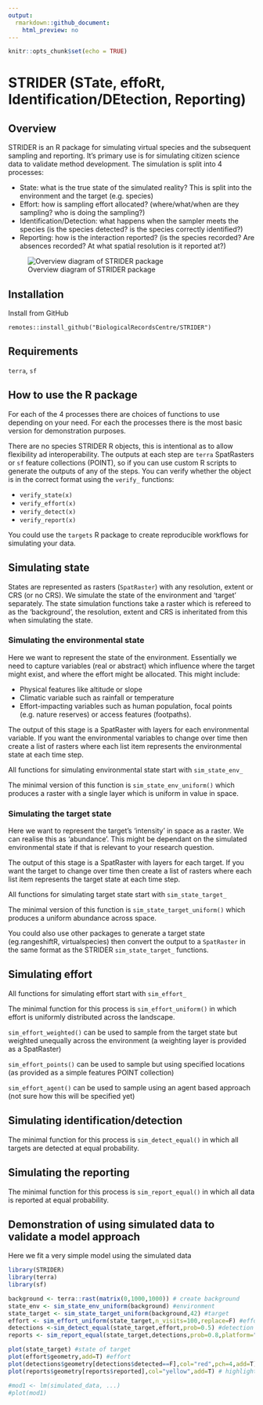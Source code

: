 ```yaml
---
output:
  rmarkdown::github_document:
    html_preview: no
---
```


```r
knitr::opts_chunk$set(echo = TRUE)
```

# STRIDER (STate, effoRt, Identification/DEtection, Reporting)

## Overview

STRIDER is an R package for simulating virtual species and the subsequent sampling and reporting. It's primary use is for simulating citizen science data to validate method development. The simulation is split into 4 processes:

 * State: what is the true state of the simulated reality? This is split into the environment and the target (e.g. species)
 * Effort: how is sampling effort allocated? (where/what/when are they sampling? who is doing the sampling?)
 * Identification/Detection: what happens when the sampler meets the species (is the species detected? is the species correctly identified?)
 * Reporting: how is the interaction reported? (is the species recorded? Are absences recorded? At what spatial resolution is it reported at?)
 
![Overview diagram of STRIDER package](diagrams/overview.drawio.svg)
 
## Installation

Install from GitHub

```
remotes::install_github("BiologicalRecordsCentre/STRIDER")
```
 
## Requirements

`terra`, `sf`


## How to use the R package

For each of the 4 processes there are choices of functions to use depending on your need. For each the processes there is the most basic version for demonstration purposes.

There are no species STRIDER R objects, this is intentional as to allow flexibility ad interoperability. The outputs at each step are `terra` SpatRasters or `sf` feature collections (POINT), so if you can use custom R scripts to generate the outputs of any of the steps. You can verify whether the object is in the correct format using the `verify_` functions:

 * `verify_state(x)`
 * `verify_effort(x)`
 * `verify_detect(x)`
 * `verify_report(x)`
 
You could use the `targets` R package to create reproducible workflows for simulating your data.
 
## Simulating state

States are represented as rasters (`SpatRaster`) with any resolution, extent or CRS (or no CRS). We simulate the state of the environment and 'target' separately. The state simulation functions take a raster which is refereed to as the 'background', the resolution, extent and CRS is inheritated from this when simulating the state.

### Simulating the environmental state

Here we want to represent the state of the environment. Essentially we need to capture variables (real or abstract) which influence where the target might exist, and where the effort might be allocated. This might include:

 * Physical features like altitude or slope
 * Climatic variable such as rainfall or temperature
 * Effort-impacting variables such as human population, focal points (e.g. nature reserves) or access features (footpaths).

The output of this stage is a SpatRaster with layers for each environmental variable. If you want the environmental variables to change over time then create a list of rasters where each list item represents the environmental state at each time step.

All functions for simulating environmental state start with `sim_state_env_`

The minimal version of this function is `sim_state_env_uniform()` which produces a raster with a single layer which is uniform in value in space.

### Simulating the target state

Here we want to represent the target's 'intensity' in space as a raster. We can realise this as 'abundance'. This might be dependant on the simulated environmental state if that is relevant to your research question.

The output of this stage is a SpatRaster with layers for each target. If you want the target to change over time then create a list of rasters where each list item represents the target state at each time step.

All functions for simulating target state start with `sim_state_target_`

The minimal version of this function is `sim_state_target_uniform()` which produces a uniform abundance across space.

You could also use other packages to generate a target state (eg.rangeshiftR, virtualspecies) then convert the output to a `SpatRaster` in the same format as the STRIDER `sim_state_target_` functions.
 
## Simulating effort

All functions for simulating effort start with `sim_effort_`
 
The minimal function for this process is `sim_effort_uniform()` in which effort is uniformly distributed across the landscape.

`sim_effort_weighted()` can be used to sample from the target state but weighted unequally across the environment (a weighting layer is provided as a SpatRaster)

`sim_effort_points()` can be used to sample but using specified locations (as provided as a simple features POINT collection)

`sim_effort_agent()` can be used to sample using an agent based approach (not sure how this will be specified yet)

## Simulating identification/detection

The minimal function for this process is `sim_detect_equal()` in which all targets are detected at equal probability.

## Simulating the reporting

The minimal function for this process is `sim_report_equal()` in which all data is reported at equal probability.

## Demonstration of using simulated data to validate a model approach

Here we fit a very simple model using the simulated data

```r
library(STRIDER)
library(terra)
library(sf)

background <- terra::rast(matrix(0,1000,1000)) # create background
state_env <- sim_state_env_uniform(background) #environment
state_target <- sim_state_target_uniform(background,42) #target
effort <- sim_effort_uniform(state_target,n_visits=100,replace=F) #effort
detections <-sim_detect_equal(state_target,effort,prob=0.5) #detection
reports <- sim_report_equal(state_target,detections,prob=0.8,platform="iRecord") #reports

plot(state_target) #state of target
plot(effort$geometry,add=T) #effort
plot(detections$geometry[detections$detected==F],col="red",pch=4,add=T) #highlight the non-detections
plot(reports$geometry[reports$reported],col="yellow",add=T) # highlight reported records as yellow

#mod1 <- lm(simulated_data, ...)
#plot(mod1)
```
